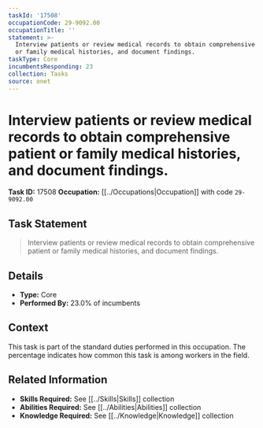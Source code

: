 ```yaml
---
taskId: '17508'
occupationCode: 29-9092.00
occupationTitle: ''
statement: >-
  Interview patients or review medical records to obtain comprehensive patient
  or family medical histories, and document findings.
taskType: Core
incumbentsResponding: 23
collection: Tasks
source: onet
---
```

# Interview patients or review medical records to obtain comprehensive patient or family medical histories, and document findings.

**Task ID:** 17508
**Occupation:** [[../Occupations|Occupation]] with code `29-9092.00`

## Task Statement

> Interview patients or review medical records to obtain comprehensive patient or family medical histories, and document findings.

## Details

- **Type:** Core
- **Performed By:** 23.0% of incumbents

## Context

This task is part of the standard duties performed in this occupation. The percentage indicates how common this task is among workers in the field.

## Related Information

- **Skills Required:** See [[../Skills|Skills]] collection
- **Abilities Required:** See [[../Abilities|Abilities]] collection
- **Knowledge Required:** See [[../Knowledge|Knowledge]] collection
